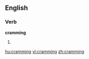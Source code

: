 ==English==

===Verb===
'''cramming'''

# {{present participle of|[[cram]]}}

[[hu:cramming]]
[[vi:cramming]]
[[zh:cramming]]